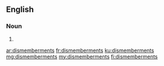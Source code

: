 ==English==

===Noun===
{{head|en|plural}}

# {{plural of|dismemberment|lang=en}}

[[ar:dismemberments]]
[[fr:dismemberments]]
[[ku:dismemberments]]
[[mg:dismemberments]]
[[my:dismemberments]]
[[fi:dismemberments]]